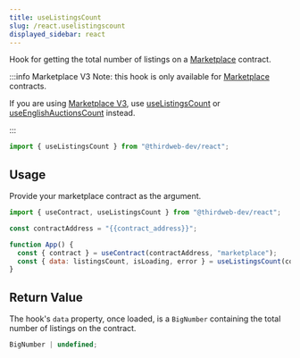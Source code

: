 ```yaml
---
title: useListingsCount
slug: /react.uselistingscount
displayed_sidebar: react
---
```


Hook for getting the total number of listings on a [Marketplace](https://thirdweb.com/thirdweb.eth/Marketplace) contract.

:::info Marketplace V3
Note: this hook is only available for [Marketplace](https://thirdweb.com/thirdweb.eth/Marketplace) contracts.

If you are using [Marketplace V3](https://thirdweb.com/thirdweb.eth/MarketplaceV3),
use [useListingsCount](/react/react.usedirectlistingscount) or [useEnglishAuctionsCount](/react/react.useenglishauctionscount) instead.

:::

```jsx
import { useListingsCount } from "@thirdweb-dev/react";
```

## Usage

Provide your marketplace contract as the argument.

```jsx
import { useContract, useListingsCount } from "@thirdweb-dev/react";

const contractAddress = "{{contract_address}}";

function App() {
  const { contract } = useContract(contractAddress, "marketplace");
  const { data: listingsCount, isLoading, error } = useListingsCount(contract);
}
```

## Return Value

The hook's `data` property, once loaded, is a `BigNumber` containing the total number of listings on the contract.

```ts
BigNumber | undefined;
```
